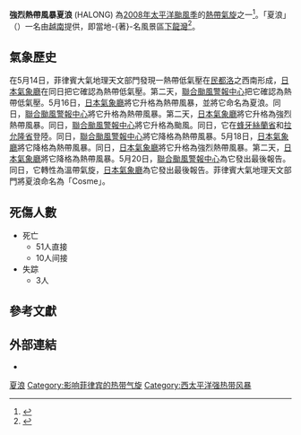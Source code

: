 {{Infobox hurricane 
|Year=2008
|Basin=WPac
|Type=颱風
|WarningCenter=JMA
|Image location=[[File:Halong_May_17_2008_0255z.jpg|220px]][[File:Halong_2008_track.png|220px]]
|Formed=2008年5月14日
|Dissipated=2008年5月20日
|10-min winds=60
|1-min winds=75
|Pressure=975
| Damages=100
| Inflated=1
| Fatalities=51人直接<br>10人间接<br>3人失踪
| Hurricane season=[[2008年太平洋颱風季|2008年太平洋颱風季]]
}}
'''強烈熱帶風暴夏浪''' (HALONG) 為[[2008年太平洋颱風季|2008年太平洋颱風季]]的[[熱帶氣旋|熱帶氣旋]]之一<ref>{{Digital Typhoon|200804|HALONG|lang=}}</ref>。「夏浪」（{{lang-vi|Hạ Long}}）一名由[[越南|越南]]提供，即當地-{著}-名風景區[[下龍灣|下龍灣]]<ref>{{cite web|url=http://cwb.gov.tw/V7/knowledge/encyclopedia/ty007.htm|title=颱風百問——颱風是怎麼命名？|publisher=交通部中央氣象局|accessdate=2014-12-15|deadurl=yes|archiveurl=https://web.archive.org/web/20171104015435/https://www.cwb.gov.tw/V7/knowledge/encyclopedia/ty007.htm|archivedate=2017-11-04}}</ref>。
==氣象歷史==
在5月14日，菲律賓大氣地理天文部門發現一熱帶低氣壓在[[民都洛|民都洛]]之西南形成，[[日本氣象廳|日本氣象廳]]在同日把它確認為熱帶低氣壓。第二天，[[聯合颱風警報中心|聯合颱風警報中心]]把它確認為熱帶低氣壓。5月16日，[[日本氣象廳|日本氣象廳]]將它升格為熱帶風暴，並將它命名為夏浪。同日，[[聯合颱風警報中心|聯合颱風警報中心]]將它升格為熱帶風暴。第二天，[[日本氣象廳|日本氣象廳]]將它升格為強烈熱帶風暴。同日，[[聯合颱風警報中心|聯合颱風警報中心]]將它升格為颱風。同日，它在[[蜂牙絲蘭省|蜂牙絲蘭省]]和[[拉允隆省|拉允隆省]]登陸。同日，[[聯合颱風警報中心|聯合颱風警報中心]]將它降格為熱帶風暴。5月18日，[[日本氣象廳|日本氣象廳]]將它降格為熱帶風暴。同日，[[日本氣象廳|日本氣象廳]]將它升格為強烈熱帶風暴。第二天，[[日本氣象廳|日本氣象廳]]將它降格為熱帶風暴。5月20日，[[聯合颱風警報中心|聯合颱風警報中心]]為它發出最後報告。同日，它轉性為溫帶氣旋，[[日本氣象廳|日本氣象廳]]為它發出最後報告。菲律賓大氣地理天文部門將夏浪命名為「Cosme」。
==死傷人數==
*死亡
**51人直接
**10人间接
*失踪
**3人
==參考文獻==
{{Reflist}}
==外部連結==
*{{Digital Typhoon|200804|HALONG|lang=}}
{{Climate-stub}}
{{2008年太平洋颱風季}}
[[Category:2008年太平洋颱風季|夏浪]]
[[Category:影响菲律宾的热带气旋|Category:影响菲律宾的热带气旋]]
[[Category:西太平洋强热带风暴|Category:西太平洋强热带风暴]]